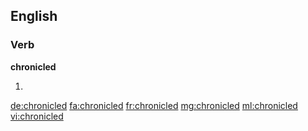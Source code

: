 ==English==

===Verb===
'''chronicled'''

# {{past of|chronicle}}

[[de:chronicled]]
[[fa:chronicled]]
[[fr:chronicled]]
[[mg:chronicled]]
[[ml:chronicled]]
[[vi:chronicled]]